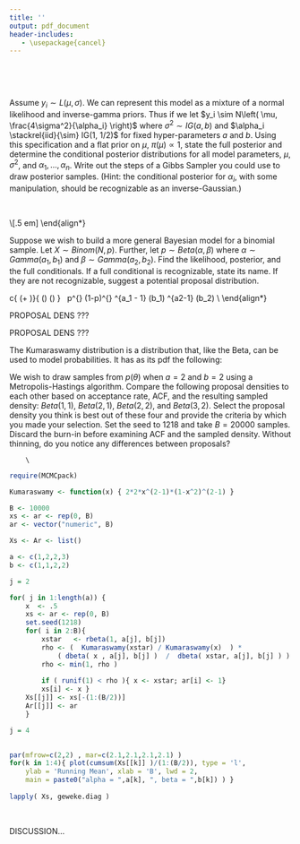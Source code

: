 ```yaml
---
title: ''
output: pdf_document
header-includes:
   - \usepackage{cancel}
---
```



\ 

\  

Assume $y_i \sim L(\mu, \sigma)$. We can represent this model as a mixture of a normal likelihood and inverse-gamma priors. Thus if we let $y_i \sim N\left( \mu, \frac{4\sigma^2}{\alpha_i} \right)$ where $\sigma^2 \sim IG(a,b)$ and $\alpha_i \stackrel{iid}{\sim} IG(1, 1/2)$ for fixed hyper-parameters $a$ and $b$. Using this specification and a flat prior on $\mu$, $\pi(\mu) \propto 1$, state the full posterior and determine the conditional posterior distributions for all model parameters, $\mu$, $\sigma^2$, and $\alpha_1, \ldots, \alpha_n$. Write out the steps of a Gibbs Sampler you could use to draw posterior samples. (Hint: the conditional posterior for $\alpha_i$, with some manipulation, should be recognizable as an inverse-Gaussian.)
		
\ 
		
\begin{align*}
    \mathcal{L}(y_i|\mu, \sigma^2,\alpha_i) & \propto \prod_{i = 1}^n \left( \cfrac{4\sigma^2}{\alpha_i}\right)^{-\frac{1}{2}}  \exp\left[ -\cfrac{1}{  2 \ \frac{4\sigma^2}{\alpha_i}   } \  (y_i-\mu)^2 \right] \\[.5 em]
    & \propto \Big( \sigma^2 \Big)^{-\frac{n}{2}} \left[ \  \prod_{i=1}^n \sqrt{\alpha_i} \ \right] \ 
        \exp\left[  - \cfrac{1}{8\sigma^2} \sum_{i=1}^n  \alpha_i (y_i-\mu)^2 \right] \\[.5 em]
\end{align*}


\begin{align*}
    P(\mu,\sigma^2,\alpha_i|y_i) &\propto  \Big( \sigma^2 \Big)^{-\frac{n}{2}} \left[ \  \prod_{i=1}^n \sqrt{\alpha_i} \ \right] \         \exp\left[  - \cfrac{1}{8\sigma^2} \sum_{i=1}^n  \alpha_i (y_i-\mu)^2 \right] 
    \Big( \sigma^2 \Big)^{-(a+1)} \exp\left( -\cfrac{b}{\sigma^2}\right) \left[ \  \prod_{i=1}^n \alpha_i^{-(1+1)} \exp\left( - \cfrac{1}{2\alpha_i } \right)  \ \right] \\[.75 em]
     &\propto \Big( \sigma^2 \Big)^{-\left(\frac{n}{2} + a + 1 \right)} \left[ \  \prod_{i=1}^n  \alpha_i^{-\frac{3}{2}}  \ \right] \exp\left[  - \cfrac{1}{8\sigma^2} \sum_{i=1}^n  \alpha_i (y_i-\mu)^2  -\cfrac{b}{\sigma^2} - 
        \sum_{i=1}^n \cfrac{1}{2\alpha_i }  \right] \\
\end{align*} 


\begin{align*}
    p(\alpha_k | \mu, \sigma^2, \alpha_{i\neq k},y)& \propto \alpha_k^{-\frac{3}{2}} \ \exp\left[ -\cfrac{1}{8\sigma^2} \ \alpha_k (y_1-\mu)^2 - \cfrac{1}{2\alpha_k} \right] \\[.5em]
    & = \alpha_k^{ -\frac{3}{2}} \ \exp\left[ \ - \cfrac{1}{2} \left(  \cfrac{ \alpha_k^2 (y_1-\mu)^2 + 4\sigma^2 \ }{4\alpha_k\sigma^2}  \right) \right] \\[.5em]
    &= \alpha_k^{ -\frac{3}{2}} \ \exp\left[ \ - \cfrac{1}{2} \left(  \cfrac{ \alpha_k^2 (y_1-\mu)^2 - 4\sigma  (y_1-\mu) \alpha_k + 4\sigma^2 + 4 \sigma  (y_1-\mu) \alpha_k  \ }{4\alpha_k\sigma^2}  \right) \right] \\[.5em]
    &=  \alpha_k^{ -\frac{3}{2}} \ \exp\left[ \ - \cfrac{1}{2} \left(  \cfrac{ \ (y_1-\mu)^2 \left(\alpha_k -  \frac{ \ 4\sigma (y_1 - \mu )^2   \ }{2 (y_1 - \mu )^2 } \right)^2    \ }{4\alpha_k\sigma^2} + 
        \cfrac{ \ 4\sigma^2 - \frac{\ \big(4\sigma(y_1-\mu)\big)^2 \ }{4 (y_1-\mu)^2 } +  4\sigma  (y_1-\mu )  \alpha_k \ }{4\alpha_k\sigma^2}\right) \right] \\[.5em]
    &=  \alpha_k^{ -\frac{3}{2}} \ \exp\left[ \ - \cfrac{1}{2} \left(  \cfrac{ \ (y_1-\mu)^2 \left(\alpha_k - 2\sigma   
     \right)^2    \ }{4\alpha_k\sigma^2} + 
        \cfrac{ \ \cancel{ 4\sigma^2 - 4\sigma^2 } +   4\sigma  (y_1-\mu) \cancel{\alpha_k} \ }{4\sigma^2 \cancel{\alpha_k}}\right) \right] \\[.5em]  
    &\propto     \alpha_k^{ -\frac{3}{2}} \ \exp\left[ \ -   \cfrac{ \ (y_1-\mu)^2 \left(\alpha_k - 2\sigma   
     \right)^2    \ }{2\alpha_k (2\sigma)^2}    \right] \\[.5em]  
\end{align*}
 
 \newpage
 
  Suppose we wish to build a more general Bayesian model for a binomial sample. Let $X \sim Binom(N, p)$. Further, let $p \sim Beta(\alpha, \beta)$ where $\alpha \sim Gamma(a_1, b_1)$ and $\beta \sim Gamma(a_2, b_2)$. Find the likelihood, posterior, and the full conditionals. If a full conditional is recognizable, state its name. If they are not recognizable, suggest a potential proposal distribution.
	
 \begin{align*}
     \mathcal{L}  \left( X | N,p,  \right) & \propto p^x (1-p)^{N-x} \\
 \end{align*}
 
 
 \begin{align*}
     p(p,\alpha,\beta,N,X) & \propto p^x (1-p)^{N-x} \ 
        \cfrac{ \Gamma(\alpha + \beta )}{  \Gamma(\alpha) \Gamma(\beta)    } \ 
     p^{\alpha-1} (1-p)^{\beta-1} \alpha^{a_1 - 1} \exp(\alpha b_1) \beta^{a2-1} \exp(\beta b_2) \\ 
 \end{align*}
 
 
 \begin{align*}
   p(p|\alpha,\beta,N,X) & \propto  p^x (1-p)^{N-x}  p^{\alpha-1} (1-p)^{\beta-1} \\[.5 em]
   &  = p^{x+\alpha -1} (1-p)^{N+\beta-x-1} \\[.5 em]
   p & \sim Beta(x+\alpha, N+\beta-x)
 \end{align*}
 
 \begin{align*}
     p(\alpha|p,\beta,N,X) & \propto \cfrac{\Gamma(\alpha + \beta)}{\Gamma(\alpha )} \  p^{\alpha-1} \alpha^{a_1-1} \exp(\alpha b_1)
 \end{align*}
 \hfil PROPOSAL DENS ???
 
 
 \begin{align*}
     p(\beta|p,\alpha,N,X) & \propto \cfrac{\Gamma(\alpha + \beta)}{\Gamma(\beta )} \  (1-p)^{\beta-1} \beta^{a_2-1} \exp(\beta b_2)
 \end{align*}
  \hfil PROPOSAL DENS ???

  \newpage

 
The Kumaraswamy distribution is a distribution that, like the Beta, can be used to model probabilities. It has as its pdf the following:
		\begin{align*}
			p(\theta) = ab\theta^{a-1}(1 - \theta^a)^{b-1},\ \theta \in (0, 1).
		\end{align*}

We wish to draw samples from $p(\theta)$ when $a = 2$ and $b = 2$ using a Metropolis-Hastings algorithm. Compare the following proposal densities to each other based on acceptance rate, ACF, and the resulting sampled density: $Beta(1,1)$, $Beta(2,1)$, $Beta(2,2)$, and $Beta(3, 2)$. Select the proposal density you think is best out of these four and provide the criteria by which you made your selection. Set the seed to 1218 and take $B = 20000$ samples. Discard the burn-in before examining ACF and the sampled density. Without thinning, do you notice any differences between proposals?
	
		\ 
 

```r
require(MCMCpack)
```
 
```r
Kumaraswamy <- function(x) { 2*2*x^(2-1)*(1-x^2)^(2-1) }

B <- 10000
xs <- ar <- rep(0, B)
ar <- vector("numeric", B)

Xs <- Ar <- list()

a <- c(1,2,2,3)
b <- c(1,1,2,2)

j = 2

for( j in 1:length(a)) {
	x  <- .5
	xs <- ar <- rep(0, B)
	set.seed(1218)
	for( i in 2:B){
		xstar	<- rbeta(1, a[j], b[j])
		rho <- (  Kumaraswamy(xstar) / Kumaraswamy(x)  ) * 
			( dbeta( x , a[j], b[j] )  /  dbeta( xstar, a[j], b[j] ) )
		rho <- min(1, rho )
	
		if ( runif(1) < rho ){ x <- xstar; ar[i] <- 1}
		xs[i] <- x }
	Xs[[j]] <- xs[-(1:(B/2))] 
	Ar[[j]] <- ar
	}

j = 4
 

par(mfrow=c(2,2) , mar=c(2.1,2.1,2.1,2.1) )
for(k in 1:4){ plot(cumsum(Xs[[k]] )/(1:(B/2)), type = 'l', 
	ylab = 'Running Mean', xlab = 'B', lwd = 2,
	main = paste0("alpha = ",a[k], ", beta = ",b[k]) ) }
 
lapply( Xs, geweke.diag ) 


```
 
 \ 
 
 DISCUSSION...
 
